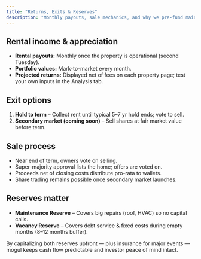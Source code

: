 ```yaml
---
title: "Returns, Exits & Reserves"
description: "Monthly payouts, sale mechanics, and why we pre-fund maintenance + vacancy buffers."
---
```


## Rental income & appreciation

- **Rental payouts:** Monthly once the property is operational (second Tuesday).  
- **Portfolio values:** Mark-to-market every month.  
- **Projected returns:** Displayed net of fees on each property page; test your own inputs in the Analysis tab.

## Exit options

1. **Hold to term** – Collect rent until typical 5–7 yr hold ends; vote to sell.  
2. **Secondary market (coming soon)** – Sell shares at fair market value before term.

## Sale process

- Near end of term, owners vote on selling.  
- Super-majority approval lists the home; offers are voted on.  
- Proceeds net of closing costs distribute pro-rata to wallets.  
- Share trading remains possible once secondary market launches.

## Reserves matter

- **Maintenance Reserve** – Covers big repairs (roof, HVAC) so no capital calls.  
- **Vacancy Reserve** – Covers debt service & fixed costs during empty months (8–12 months buffer).  

By capitalizing both reserves upfront — plus insurance for major events — mogul keeps cash flow predictable and investor peace of mind intact.
